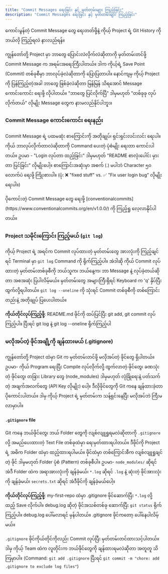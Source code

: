 ```yaml
---
title: "Commit Messages ရေးခြင်း နှင့် မှတ်တမ်းများ ကြည့်ခြင်း"
description: "Commit Messages ရေးခြင်း နှင့် မှတ်တမ်းများ ကြည့်ခြင်း"
---
```



<Aside type="tip" title="ရည်ရွယ်ချက်">
  ကောင်းမွန်တဲ့ Commit Message တွေ ရေးတတ်ဖို့နဲ့ ကိုယ့် Project ရဲ့ Git History
  ကို ဘယ်လို ကြည့်ရလဲ နားလည်ရန်။
</Aside>

ကျွန်တော်တို့ Project မှာ ဘာတွေ ပြောင်းလဲလိုက်လဲဆိုတာကို မှတ်တမ်းတင်ဖို့ Commit Message က အရမ်းအရေးကြီးပါတယ်။ ဒါက ကိုယ့်ရဲ့ Save Point (Commit) တစ်ခုစီမှာ ဘာလုပ်ခဲ့လဲဆိုတာကို ပြောပြတာပါ။ နောင်ကျမှ ကိုယ့် Project ကို ပြန်ကြည့်တဲ့အခါ ဘာတွေ ဖြစ်ခဲ့လဲဆိုတာ မြန်မြန် သိရအောင် Message ကောင်းကောင်း ရေးဖို့ လိုပါတယ်။ "ဘာတွေ ပြင်လိုက်ပြီ" ဒါမှမဟုတ် "တစ်ခုခု လုပ်လိုက်တယ်" လိုမျိုး Message တွေက နားမလည်နိုင်ပါဘူး။

### Commit Message ကောင်းကောင်း ရေးနည်း

Commit Message ရဲ့ ပထမဆုံး စာကြောင်းကို အတိုချုပ်၊ ရှင်းရှင်းလင်းလင်း ရေးပါ။ ကိုယ် ဘာလုပ်လိုက်တာလဲဆိုတာကို Command ပေးတဲ့ ပုံစံမျိုး ရေးတာ ကောင်းပါတယ်။ ဥပမာ - "Login လုပ်တာ ထည့်ခြင်း" ဒါမှမဟုတ် "README စာလုံးပေါင်း မှားတာ ပြင်ခြင်း" လိုမျိုးပေါ့။ စာကြောင်းအဆုံးမှာ အစက် (.) မပါဘဲ Character ၅၀ လောက်ပဲ ရေးဖို့ ကြိုးစားပါ။ (ပုံ: ❌ "fixed stuff" vs. ✅ "Fix user login bug" လိုမျိုး ရေးပါ။)

<Aside type="tip" title="Tip">
  ပိုကောင်းတဲ့ Commit Message တွေ ရေးဖို့
  [conventionalcommits](https://www.conventionalcommits.org/en/v1.0.0/) ကို
  ကြည့်ရှု လေ့လာနိုင်ပါတယ်။
</Aside>

### Project သမိုင်းကြောင်း ကြည့်မယ် (`git log`)

ကိုယ့် Project ရဲ့ အရင်က Commit လုပ်ထားတဲ့ မှတ်တမ်းတွေ အားလုံးကို ကြည့်ချင်ရင် Terminal မှာ `git log` Command ကို ရိုက်ကြည့်ပါ။ အဲဒါဆို ကိုယ် Commit လုပ်ထားတဲ့ မှတ်တမ်းတစ်ခုစီကို ဘယ်သူက၊ ဘယ်နေ့က၊ ဘာ Message နဲ့ လုပ်ခဲ့တယ်ဆိုတာ အစအဆုံး ပြပါလိမ့်မယ်။ မှတ်တမ်းတွေ အများကြီးရှိရင် Keyboard က 'q' နှိပ်ပြီး ထွက်လို့ရပါတယ်။ `git log --oneline` ကို သုံးရင် Commit တစ်ခုစီကို တစ်ကြောင်းတည်းနဲ့ အတိုချုပ် ပြပေးပါတယ်။

**ကိုယ်တိုင်လုပ်ကြည့်ဖို့**: README.md ဖိုင်ကို ထပ်ပြင်ပြီး git add, git commit လုပ်ကြည့်ပါ။ ပြီးရင် git log နဲ့ git log --oneline ရိုက်ကြည့်ပါ

<ContentImage src={gitLog} alt="git log" />

### မလိုအပ်တဲ့ ဖိုင်အချို့ကို ချန်ထားမယ် (.gitignore)

ကျွန်တော်တို့ Project ထဲမှာ Git က မှတ်တမ်းတင်ဖို့ မလိုအပ်တဲ့ ဖိုင်တွေ ရှိပါတယ်။ ဥပမာ- ကိုယ် Program ရေးပြီး Compile လုပ်လိုက်လို့ ထွက်လာတဲ့ ဖိုင်တွေ၊ ခဏသုံးတဲ့ ဖိုင်တွေ၊ တခြား Library တွေ (node_modules) ဒါမှမဟုတ် လုံခြုံရေးနဲ့ ပတ်သက်တဲ့ အချက်အလက်တွေ (API Key လိုမျိုး) ပေါ့။ ဒီလိုဖိုင်တွေကို Git ကနေ ချန်ထားခဲ့တာ ပိုကောင်းပါတယ်။ ဒါမှ ကိုယ့် Project ရဲ့ မှတ်တမ်းက သန့်ရှင်းနေပြီး မလိုအပ်ဘဲ ကြီးမလာမှာပါ။

#### `.gitignore` file

Git ကနေ ဘယ်ဖိုင်တွေ၊ ဘယ် Folder တွေကို လျစ်လျူရှုရမလဲဆိုတာကို `.gitignore` လို့ အမည်ပေးထားတဲ့ Text File တစ်ခုထဲမှာ ရေးမှတ်ထားရပါတယ်။ ဒီဖိုင်ကို Project ရဲ့ အဓိက Folder ထဲမှာ ထည့်ထားရပါမယ်။ ဖိုင်ထဲမှာ တစ်ကြောင်းစီက လျစ်လျူရှုချင်တဲ့ ဖိုင် ဒါမှမဟုတ် Folder ပုံစံ (Pattern) တစ်ခုစီပါ။ ဥပမာ- `node_modules/` ဆိုရင် အဲဒီ Folder ထဲက အရာအားလုံးကို ချန်ခဲ့မယ်၊ `*.log` ဆိုရင် `.log` နဲ့ ဆုံးတဲ့ ဖိုင်အားလုံးကို ချန်ခဲ့မယ်၊ `secrets.txt` ဆိုရင် အဲဒီဖိုင်ကို ချန်ခဲ့မယ်ပေါ့။

**ကိုယ်တိုင်လုပ်ကြည့်ဖို့**: my-first-repo ထဲမှာ .gitignore ဖိုင်ဆောက်ပြီး `*.log` လို့ ထည့် Save လိုက်ပါ။ debug.log ဆိုတဲ့ ဖိုင်အသစ်တစ်ခု ဆောက်ပြီး `git status` ရိုက်ကြည့်ပါ။ debug.log ပေါ်မလာရင် မှန်ပါတယ်။ .gitignore ဖိုင်ကတော့ ပေါ်နေပါလိမ့်မယ်။

`.gitignore` ဖိုင်ကိုယ်တိုင်ကိုလည်း Commit လုပ်ပြီး မှတ်တမ်းတင်ထားသင့်ပါတယ်။ ဒါမှ ကိုယ့် Team ထဲက လူတိုင်းက ဘယ်ဖိုင်တွေကို ချန်ထားရမလဲဆိုတာ အတူတူ သိကြမှာပါ။ (Command: `git add .gitignore` ပြီးရင် `git commit -m "chore: add .gitignore to exclude log files"`)

<ContentImage src={gitIgnore} alt="git ignore" />
